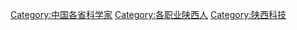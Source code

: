 [[Category:中国各省科学家|Category:中国各省科学家]]
[[Category:各职业陕西人|Category:各职业陕西人]]
[[Category:陕西科技|Category:陕西科技]]